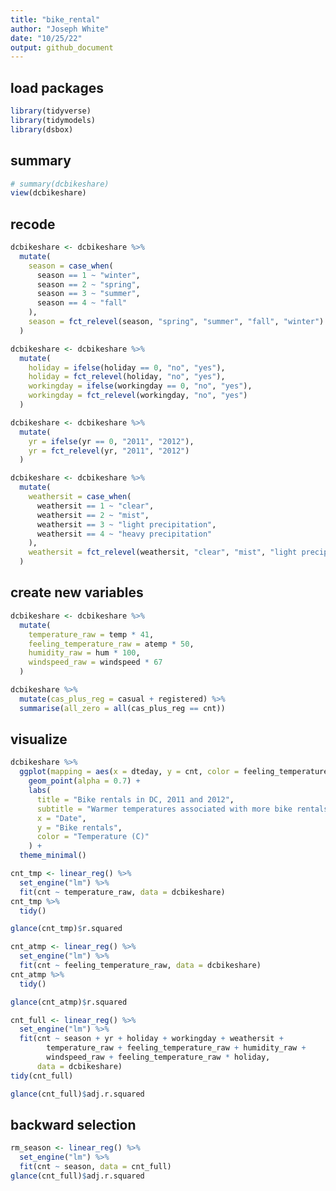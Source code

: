 ```yaml
---
title: "bike_rental"
author: "Joseph White"
date: "10/25/22"
output: github_document
---
```


## load packages
```r
library(tidyverse)
library(tidymodels)
library(dsbox)
```

## summary
```r
# summary(dcbikeshare)
view(dcbikeshare)
```

## recode
```r
dcbikeshare <- dcbikeshare %>%
  mutate(
    season = case_when(
      season == 1 ~ "winter",
      season == 2 ~ "spring",
      season == 3 ~ "summer",
      season == 4 ~ "fall"
    ),
    season = fct_relevel(season, "spring", "summer", "fall", "winter")
  )

dcbikeshare <- dcbikeshare %>%
  mutate(
    holiday = ifelse(holiday == 0, "no", "yes"),      
    holiday = fct_relevel(holiday, "no", "yes"),    
    workingday = ifelse(workingday == 0, "no", "yes"),
    workingday = fct_relevel(workingday, "no", "yes")
  )

dcbikeshare <- dcbikeshare %>%
  mutate(
    yr = ifelse(yr == 0, "2011", "2012"),
    yr = fct_relevel(yr, "2011", "2012")
  )

dcbikeshare <- dcbikeshare %>%
  mutate(
    weathersit = case_when(
      weathersit == 1 ~ "clear",
      weathersit == 2 ~ "mist",
      weathersit == 3 ~ "light precipitation",
      weathersit == 4 ~ "heavy precipitation"
    ),
    weathersit = fct_relevel(weathersit, "clear", "mist", "light precipitation", "heavy precipitation")
  )
```

## create new variables
```r
dcbikeshare <- dcbikeshare %>%
  mutate(
    temperature_raw = temp * 41,
    feeling_temperature_raw = atemp * 50,
    humidity_raw = hum * 100,
    windspeed_raw = windspeed * 67
  )

dcbikeshare %>%
  mutate(cas_plus_reg = casual + registered) %>%
  summarise(all_zero = all(cas_plus_reg == cnt))
```

## visualize
```r
dcbikeshare %>%
  ggplot(mapping = aes(x = dteday, y = cnt, color = feeling_temperature_raw)) +
    geom_point(alpha = 0.7) +
    labs(
      title = "Bike rentals in DC, 2011 and 2012",
      subtitle = "Warmer temperatures associated with more bike rentals",
      x = "Date",
      y = "Bike rentals",
      color = "Temperature (C)"
    ) +
  theme_minimal()
```

```r
cnt_tmp <- linear_reg() %>%
  set_engine("lm") %>%
  fit(cnt ~ temperature_raw, data = dcbikeshare)
cnt_tmp %>%
  tidy()

glance(cnt_tmp)$r.squared
```

```r
cnt_atmp <- linear_reg() %>%
  set_engine("lm") %>%
  fit(cnt ~ feeling_temperature_raw, data = dcbikeshare)
cnt_atmp %>%
  tidy()

glance(cnt_atmp)$r.squared
```

```r
cnt_full <- linear_reg() %>%
  set_engine("lm") %>%
  fit(cnt ~ season + yr + holiday + workingday + weathersit +
        temperature_raw + feeling_temperature_raw + humidity_raw +
        windspeed_raw + feeling_temperature_raw * holiday, 
      data = dcbikeshare)
tidy(cnt_full)

glance(cnt_full)$adj.r.squared
```

## backward selection
```r
rm_season <- linear_reg() %>%
  set_engine("lm") %>%
  fit(cnt ~ season, data = cnt_full)
glance(cnt_full)$adj.r.squared
```

